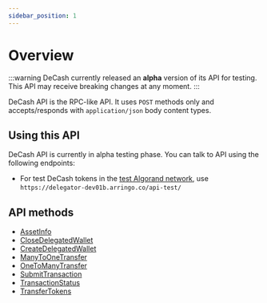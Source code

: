 ```yaml
---
sidebar_position: 1
---
```




# Overview

:::warning
DeCash currently released an **alpha** version of its API for testing. This API may receive breaking changes
at any moment.
:::

DeCash API is the RPC-like API. It uses `POST` methods only and accepts/responds with `application/json`
body content types.


## Using this API

DeCash API is currently in alpha testing phase. You can talk to API using the following endpoints:

+ For test DeCash tokens in the [test Algorand network](/docs/concepts/algorand#networks), use `https://delegator-dev01b.arringo.co/api-test/` 
<!-- + For DeCash tokens in the [main Algorand network](/docs/concepts/algorand#networks), use `https://` -->


## API methods

+ [AssetInfo](/docs/api/algorand/asset-info)
+ [CloseDelegatedWallet](/docs/api/algorand/close-delegated-wallet)
+ [CreateDelegatedWallet](/docs/api/algorand/create-delegated-wallet)
+ [ManyToOneTransfer](/docs/api/algorand/many-to-one-transfer)
+ [OneToManyTransfer](/docs/api/algorand/one-to-many-transfer)
+ [SubmitTransaction](/docs/api/algorand/submit-transaction)
+ [TransactionStatus](/docs/api/algorand/transaction-status)
+ [TransferTokens](/docs/api/algorand/transfer-tokens)
